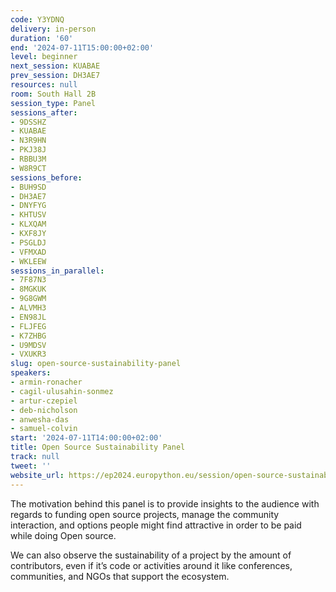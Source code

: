 ```yaml
---
code: Y3YDNQ
delivery: in-person
duration: '60'
end: '2024-07-11T15:00:00+02:00'
level: beginner
next_session: KUABAE
prev_session: DH3AE7
resources: null
room: South Hall 2B
session_type: Panel
sessions_after:
- 9DSSHZ
- KUABAE
- N3R9HN
- PKJ38J
- RBBU3M
- W8R9CT
sessions_before:
- BUH9SD
- DH3AE7
- DNYFYG
- KHTUSV
- KLXQAM
- KXF8JY
- PSGLDJ
- VFMXAD
- WKLEEW
sessions_in_parallel:
- 7F87N3
- 8MGKUK
- 9G8GWM
- ALVMH3
- EN98JL
- FLJFEG
- K7ZHBG
- U9MDSV
- VXUKR3
slug: open-source-sustainability-panel
speakers:
- armin-ronacher
- cagil-ulusahin-sonmez
- artur-czepiel
- deb-nicholson
- anwesha-das
- samuel-colvin
start: '2024-07-11T14:00:00+02:00'
title: Open Source Sustainability Panel
track: null
tweet: ''
website_url: https://ep2024.europython.eu/session/open-source-sustainability-panel
---
```


The motivation behind this panel is to provide insights to the audience with regards to funding open source projects, manage the community interaction, and options people might find attractive in order to be paid while doing Open source.

We can also observe the sustainability of a project by the amount of contributors, even if it’s code or activities around it like conferences, communities, and NGOs that support the ecosystem.
